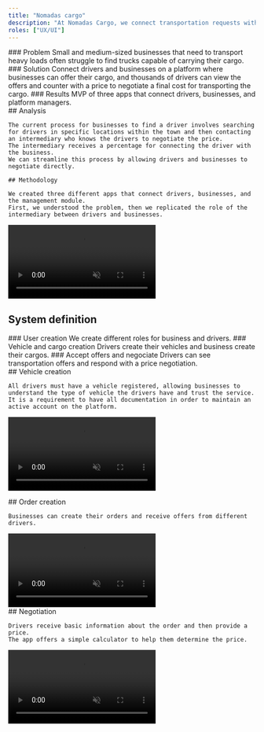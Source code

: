 ```yaml
---
title: "Nomadas cargo"
description: "At Nomadas Cargo, we connect transportation requests with drivers."
roles: ["UX/UI"]
---
```


<section class="grid grid-cols-1 gap-6 md:grid-cols-3">
  <Card>
    ### Problem 
    Small and medium-sized businesses that need to transport heavy loads often struggle to find trucks capable of carrying their cargo.
  </Card>
  
  <Card>
    ### Solution 
    Connect drivers and businesses on a platform where businesses can offer their cargo, and thousands of drivers can view the offers and counter with a price to negotiate a final cost for transporting the cargo.
  </Card>

  <Card>
    ### Results 
    MVP of three apps that connect drivers, businesses, and platform managers.
  </Card>
</section>

<section class="flex gap-6 flex-col sm:flex-row">
  <div class="flex-1">
    ## Analysis

    The current process for businesses to find a driver involves searching for drivers in specific locations within the town and then contacting an intermediary who knows the drivers to negotiate the price.
    The intermediary receives a percentage for connecting the driver with the business.
    We can streamline this process by allowing drivers and businesses to negotiate directly.
  
    ## Methodology

    We created three different apps that connect drivers, businesses, and the management module.
    First, we understood the problem, then we replicated the role of the intermediary between drivers and businesses.
  </div>

  <video controls muted autoplay src="/projects/nomadas-cargo/on-boarding.webm" class="mx-auto h-96 flex-none"></video>
</section>

## System definition

<section class="grid grid-cols-1 gap-6 md:grid-cols-3">
  <Card alt="user creation">
    ### User creation
    We create different roles for business and drivers.
  </Card>
  
  <Card alt="vehicle and cargo creation">
    ### Vehicle and cargo creation
    Drivers create their vehicles and business create their cargos.
  </Card>
  
  <Card alt="accept offers and negociate">
    ### Accept offers and negociate 
    Drivers can see transportation offers and respond with a price negotiation.
  </Card>
</section>

<section class="flex gap-6 flex-col sm:flex-row items-center">
  <div class="flex-1">
    ## Vehicle creation

    All drivers must have a vehicle registered, allowing businesses to understand the type of vehicle the drivers have and trust the service.
    It is a requirement to have all documentation in order to maintain an active account on the platform.

  </div>

  <video controls muted autoplay src="/projects/nomadas-cargo/vehicle-creation.webm" class="mx-auto h-96 flex-none"></video>
</section>

<section class="flex gap-6 flex-col sm:flex-row-reverse items-center">
  <div class="flex-1">
    ## Order creation

    Businesses can create their orders and receive offers from different drivers.
  </div>
  <video controls muted autoplay src="/projects/nomadas-cargo/order-creation.webm" class="mx-auto h-96 flex-none"></video>

</section>

<section class="flex gap-6 flex-col sm:flex-row items-center">
  <div class="flex-1">
    ## Negotiation

    Drivers receive basic information about the order and then provide a price.
    The app offers a simple calculator to help them determine the price.
  </div>

  <video controls muted autoplay src="/projects/nomadas-cargo/accept-shipping.webm" class="mx-auto h-96 flex-none"></video>
</section>